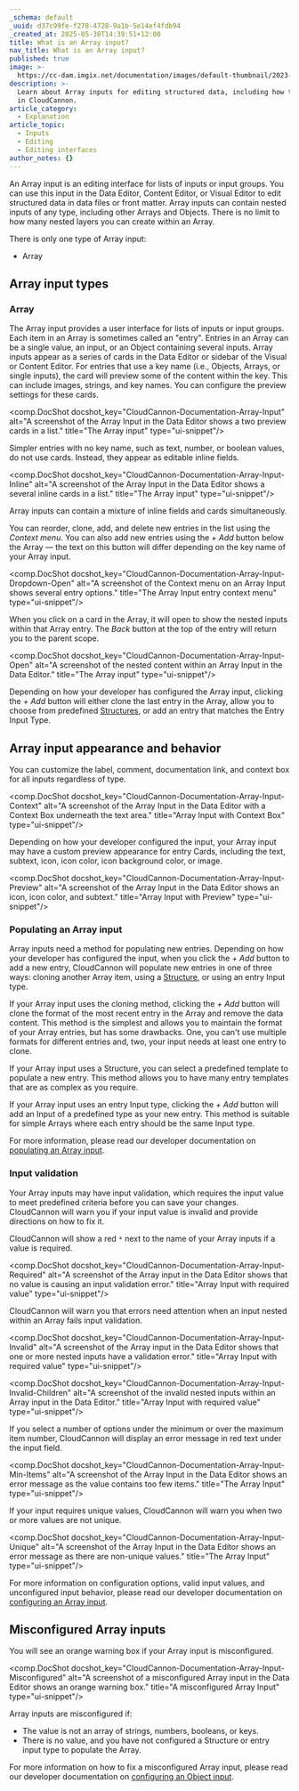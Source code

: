 ```yaml
---
_schema: default
_uuid: d37c99fe-f278-4728-9a1b-5e14ef4fdb94
_created_at: 2025-05-30T14:39:51+12:00
title: What is an Array input?
nav_title: What is an Array input?
published: true
image: >-
  https://cc-dam.imgix.net/documentation/images/default-thumbnail/2023-Q4/CloudCannon-Documentation-Thumbnail.png
description: >-
  Learn about Array inputs for editing structured data, including how they work
  in CloudCannon.
article_category:
  - Explanation
article_topic:
  - Inputs
  - Editing
  - Editing interfaces
author_notes: {}
---
```

An Array input is an editing interface for lists of inputs or input groups. You can use this input in the Data Editor, Content Editor, or Visual Editor to edit structured data in data files or front matter. Array inputs can contain nested inputs of any type, including other Arrays and Objects. There is no limit to how many nested layers you can create within an Array.

There is only one type of Array input:

* Array

## Array input types

### Array

The Array input provides a user interface for lists of inputs or input groups. Each item in an Array is sometimes called an "entry". Entries in an Array can be a single value, an input, or an Object containing several inputs. Array inputs appear as a series of cards in the Data Editor or sidebar of the Visual or Content Editor. For entries that use a key name (i.e., Objects, Arrays, or single inputs), the card will preview some of the content within the key. This can include images, strings, and key names. You can configure the preview settings for these cards.

<comp.DocShot docshot_key="CloudCannon-Documentation-Array-Input" alt="A screenshot of the Array Input in the Data Editor shows a two preview cards in a list." title="The Array input" type="ui-snippet"/>

Simpler entries with no key name, such as text, number, or boolean values, do not use cards. Instead, they appear as editable inline fields.

<comp.DocShot docshot_key="CloudCannon-Documentation-Array-Input-Inline" alt="A screenshot of the Array Input in the Data Editor shows a several inline cards in a list." title="The Array input" type="ui-snippet"/>

Array inputs can contain a mixture of inline fields and cards simultaneously.

You can reorder, clone, add, and delete new entries in the list using the *Context menu*. You can also add new entries using the *\+ Add* button below the Array — the text on this button will differ depending on the key name of your Array input.

<comp.DocShot docshot_key="CloudCannon-Documentation-Array-Input-Dropdown-Open" alt="A screenshot of the Context menu on an Array Input shows several entry options." title="The Array Input entry context menu" type="ui-snippet"/>

When you click on a card in the Array, it will open to show the nested inputs within that Array entry. The *Back* button at the top of the entry will return you to the parent scope.

<comp.DocShot docshot_key="CloudCannon-Documentation-Array-Input-Open" alt="A screenshot of the nested content within an Array Input in the Data Editor." title="The Array input" type="ui-snippet"/>

Depending on how your developer has configured the Array input, clicking the *\+ Add* button will either clone the last entry in the Array, allow you to choose from predefined [Structures](/documentation/articles/what-is-a-structure/), or add an entry that matches the Entry Input Type.

## Array input appearance and behavior

You can customize the label, comment, documentation link, and context box for all inputs regardless of type.

<comp.DocShot docshot_key="CloudCannon-Documentation-Array-Input-Context" alt="A screenshot of the Array Input in the Data Editor with a Context Box underneath the text area." title="Array Input with Context Box" type="ui-snippet"/>

Depending on how your developer configured the input, your Array input may have a custom preview appearance for entry Cards, including the text, subtext, icon, icon color, icon background color, or image.

<comp.DocShot docshot_key="CloudCannon-Documentation-Array-Input-Preview" alt="A screenshot of the Array Input in the Data Editor shows an icon, icon color, and subtext." title="Array Input with Preview" type="ui-snippet"/>

### Populating an Array input

Array inputs need a method for populating new entries. Depending on how your developer has configured the input, when you click the *\+ Add* button to add a new entry, CloudCannon will populate new entries in one of three ways: cloning another Array item, using a [Structure](/documentation/articles/what-is-a-structure/), or using an entry Input type.

If your Array input uses the cloning method, clicking the *\+ Add* button will clone the format of the most recent entry in the Array and remove the data content. This method is the simplest and allows you to maintain the format of your Array entries, but has some drawbacks. One, you can't use multiple formats for different entries and, two, your input needs at least one entry to clone.

If your Array input uses a Structure, you can select a predefined template to populate a new entry. This method allows you to have many entry templates that are as complex as you require.

If your Array input uses an entry Input type, clicking the *\+ Add* button will add an Input of a predefined type as your new entry. This method is suitable for simple Arrays where each entry should be the same Input type.

For more information, please read our developer documentation on [populating an Array input](/documentation/articles/populate-an-array-input/).

### Input validation

Your Array inputs may have input validation, which requires the input value to meet predefined criteria before you can save your changes. CloudCannon will warn you if your input value is invalid and provide directions on how to fix it.

CloudCannon will show a red `*` next to the name of your Array inputs if a value is required.

<comp.DocShot docshot_key="CloudCannon-Documentation-Array-Input-Required" alt="A screenshot of the Array input in the Data Editor shows that no value is causing an input validation error." title="Array Input with required value" type="ui-snippet"/>

CloudCannon will warn you that errors need attention when an input nested within an Array fails input validation.

<comp.DocShot docshot_key="CloudCannon-Documentation-Array-Input-Invalid" alt="A screenshot of the Array input in the Data Editor shows that one or more nested inputs have a validation error." title="Array Input with required value" type="ui-snippet"/>

<comp.DocShot docshot_key="CloudCannon-Documentation-Array-Input-Invalid-Children" alt="A screenshot of the invalid nested inputs within an Array input in the Data Editor." title="Array Input with required value" type="ui-snippet"/>

If you select a number of options under the minimum or over the maximum item number, CloudCannon will display an error message in red text under the input field.

<comp.DocShot docshot_key="CloudCannon-Documentation-Array-Input-Min-Items" alt="A screenshot of the Array Input in the Data Editor shows an error message as the value contains too few items." title="The Array Input" type="ui-snippet"/>

If your input requires unique values, CloudCannon will warn you when two or more values are not unique.

<comp.DocShot docshot_key="CloudCannon-Documentation-Array-Input-Unique" alt="A screenshot of the Array Input in the Data Editor shows an error message as there are non-unique values." title="The Array Input" type="ui-snippet"/>

For more information on configuration options, valid input values, and unconfigured input behavior, please read our developer documentation on [configuring an Array input](/documentation/articles/configure-an-array-input/).

## Misconfigured Array inputs

You will see an orange warning box if your Array input is misconfigured.

<comp.DocShot docshot_key="CloudCannon-Documentation-Array-Input-Misconfigured" alt="A screenshot of a misconfigured Array input in the Data Editor shows an orange warning box." title="A misconfigured Array Input" type="ui-snippet"/>

Array inputs are misconfigured if:

* The value is not an array of strings, numbers, booleans, or keys.
* There is no value, and you have not configured a Structure or entry input type to populate the Array.

For more information on how to fix a misconfigured Array input, please read our developer documentation on [configuring an Object input](/documentation/articles/configure-an-array-input/).